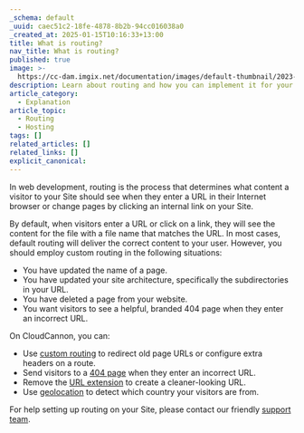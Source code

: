 ```yaml
---
_schema: default
_uuid: caec51c2-18fe-4878-8b2b-94cc016038a0
_created_at: 2025-01-15T10:16:33+13:00
title: What is routing?
nav_title: What is routing?
published: true
image: >-
  https://cc-dam.imgix.net/documentation/images/default-thumbnail/2023-Q4/CloudCannon-Documentation-Thumbnail.png
description: Learn about routing and how you can implement it for your website.
article_category:
  - Explanation
article_topic:
  - Routing
  - Hosting
tags: []
related_articles: []
related_links: []
explicit_canonical:
---
```

In web development, routing is the process that determines what content a visitor to your Site should see when they enter a URL in their Internet browser or change pages by clicking an internal link on your Site.

By default, when visitors enter a URL or click on a link, they will see the content for the file with a file name that matches the URL. In most cases, default routing will deliver the correct content to your user. However, you should employ custom routing in the following situations:

* You have updated the name of a page.
* You have updated your site architecture, specifically the subdirectories in your URL.
* You have deleted a page from your website.
* You want visitors to see a helpful, branded 404 page when they enter an incorrect URL.

On CloudCannon, you can:

* Use [custom routing](/documentation/articles/configure-custom-routing/) to redirect old page URLs or configure extra headers on a route.
* Send visitors to a [404 page](/documentation/articles/configure-a-404-page/) when they enter an incorrect URL.
* Remove the [URL extension](/documentation/articles/configure-extensionless-urls/) to create a cleaner-looking URL.
* Use [geolocation](/documentation/articles/configure-geolocation/) to detect which country your visitors are from.

For help setting up routing on your Site, please contact our friendly [support team](/support/).